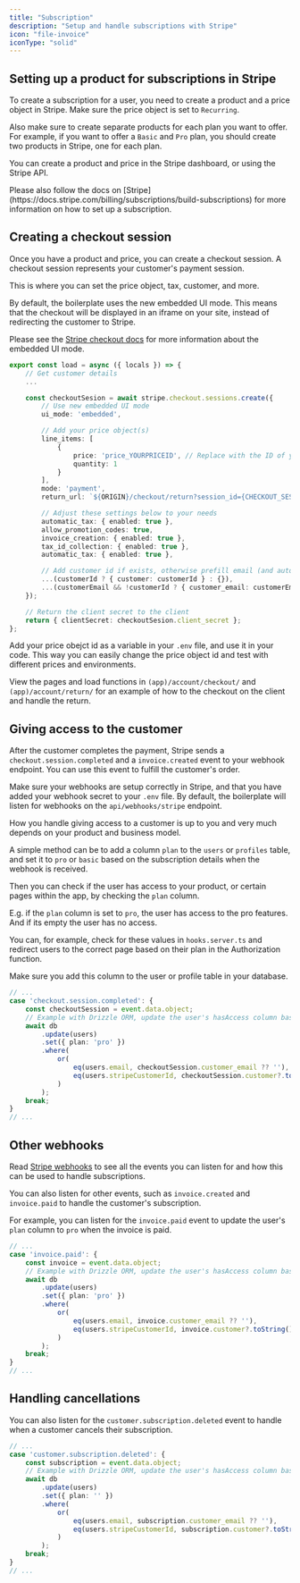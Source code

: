 ```yaml
---
title: "Subscription"
description: "Setup and handle subscriptions with Stripe"
icon: "file-invoice"
iconType: "solid"
---
```


## Setting up a product for subscriptions in Stripe

To create a subscription for a user, you need to create a product and a price object in Stripe. Make sure the price object is set to `Recurring`.

Also make sure to create separate products for each plan you want to offer. For example, if you want to offer a `Basic` and `Pro` plan, you should create two products in Stripe, one for each plan.

You can create a product and price in the Stripe dashboard, or using the Stripe API.

<Warning>
Please also follow the docs on [Stripe](https://docs.stripe.com/billing/subscriptions/build-subscriptions) for more information on how to set up a subscription.
</Warning>

## Creating a checkout session

Once you have a product and price, you can create a checkout session. 
A checkout session represents your customer's payment session. 

This is where you can set the price object, tax, customer, and more.

By default, the boilerplate uses the new embedded UI mode. This means that the checkout will be displayed in an iframe on your site, instead of redirecting the customer to Stripe.

Please see the [Stripe checkout docs](https://stripe.com/docs/checkout/embedded/quickstart) for more information about the embedded UI mode.
```typescript (app)/account/checkout/+page.server.ts
export const load = async ({ locals }) => {
    // Get customer details
    ...

	const checkoutSesion = await stripe.checkout.sessions.create({
        // Use new embedded UI mode
		ui_mode: 'embedded',

        // Add your price object(s)
		line_items: [
			{
				price: 'price_YOURPRICEID', // Replace with the ID of your price object
				quantity: 1
			}
		],
		mode: 'payment',
		return_url: `${ORIGIN}/checkout/return?session_id={CHECKOUT_SESSION_ID}`,

        // Adjust these settings below to your needs
		automatic_tax: { enabled: true },
        allow_promotion_codes: true,
        invoice_creation: { enabled: true },
        tax_id_collection: { enabled: true },
        automatic_tax: { enabled: true },

        // Add customer id if exists, otherwise prefill email (and auto create customer)
        ...(customerId ? { customer: customerId } : {}),
        ...(customerEmail && !customerId ? { customer_email: customerEmail } : {})
	});

    // Return the client secret to the client
    return { clientSecret: checkoutSesion.client_secret };
};
```

<Tip>
    Add your price obejct id as a variable in your <code>.env</code> file, and use it in your code. This way you can easily change the price object id and test with different prices and environments.
</Tip>

View the pages and load functions in `(app)/account/checkout/` and `(app)/account/return/` for an example of how to the checkout on the client and handle the return.

## Giving access to the customer

After the customer completes the payment, Stripe sends a `checkout.session.completed` and a `invoice.created` event to your webhook endpoint. You can use this event to fulfill the customer's order.

Make sure your webhooks are setup correctly in Stripe, and that you have added your webhook secret to your `.env` file. By default, the boilerplate will listen for webhooks on the `api/webhooks/stripe` endpoint.


<Warning>
How you handle giving access to a customer is up to you and very much depends on your product and business model.
</Warning>


A simple method can be to add a column `plan` to the `users` or `profiles` table, and set it to `pro` or `basic` based on the subscription details when the webhook is received.

Then you can check if the user has access to your product, or certain pages within the app, by checking the `plan` column.

E.g. if the `plan` column is set to `pro`, the user has access to the pro features. And if its empty the user has no access.

You can, for example, check for these values in `hooks.server.ts` and redirect users to the correct page based on their plan in the Authorization function.


Make sure you add this column to the user or profile table in your database.

```typescript api/webhooks/stripe/+server.ts (example)
// ...
case 'checkout.session.completed': {
    const checkoutSession = event.data.object;
    // Example with Drizzle ORM, update the user's hasAccess column based on the customer email or stripe customer id
    await db
        .update(users)
        .set({ plan: 'pro' })
        .where(
            or(
                eq(users.email, checkoutSession.customer_email ?? ''),
                eq(users.stripeCustomerId, checkoutSession.customer?.toString() ?? '')
            )
        );
    break;
}
// ...
```

## Other webhooks

Read [Stripe webhooks](https://stripe.com/docs/webhooks) to see all the events you can listen for and how this can be used to handle subscriptions.

You can also listen for other events, such as `invoice.created` and `invoice.paid` to handle the customer's subscription.

For example, you can listen for the `invoice.paid` event to update the user's `plan` column to `pro` when the invoice is paid.

```typescript api/webhooks/stripe/+server.ts (example)
// ...
case 'invoice.paid': {
    const invoice = event.data.object;
    // Example with Drizzle ORM, update the user's hasAccess column based on the customer email or stripe customer id
    await db
        .update(users)
        .set({ plan: 'pro' })
        .where(
            or(
                eq(users.email, invoice.customer_email ?? ''),
                eq(users.stripeCustomerId, invoice.customer?.toString() ?? '')
            )
        );
    break;
}
// ...
```

## Handling cancellations

You can also listen for the `customer.subscription.deleted` event to handle when a customer cancels their subscription.

```typescript api/webhooks/stripe/+server.ts (example)
// ...
case 'customer.subscription.deleted': {
    const subscription = event.data.object;
    // Example with Drizzle ORM, update the user's hasAccess column based on the customer email or stripe customer id
    await db
        .update(users)
        .set({ plan: '' })
        .where(
            or(
                eq(users.email, subscription.customer_email ?? ''),
                eq(users.stripeCustomerId, subscription.customer?.toString() ?? '')
            )
        );
    break;
}
// ...
```